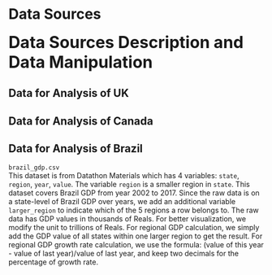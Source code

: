 # Data Sources    
<font size="6"><b> Data Sources Description and Data Manipulation </b></font>    

## Data for Analysis of UK     

## Data for Analysis of Canada      

## Data for Analysis of Brazil    

`brazil_gdp.csv`      
This dataset is from Datathon Materials which has 4 variables: `state`, `region`, `year`, `value`. The variable `region` is a smaller region in `state`. This dataset covers Brazil GDP from year 2002 to 2017. Since the raw data is on a state-level of Brazil GDP over years, we add an additional variable `larger_region` to indicate which of the 5 regions a row belongs to. The raw data has GDP values in thousands of Reals. For better visualization, we modify the unit to trillions of Reals. For regional GDP calculation, we simply add the GDP value of all states within one larger region to get the result. For regional GDP growth rate calculation, we use the formula: (value of this year - value of last year)/value of last year, and keep two decimals for the percentage of growth rate.       